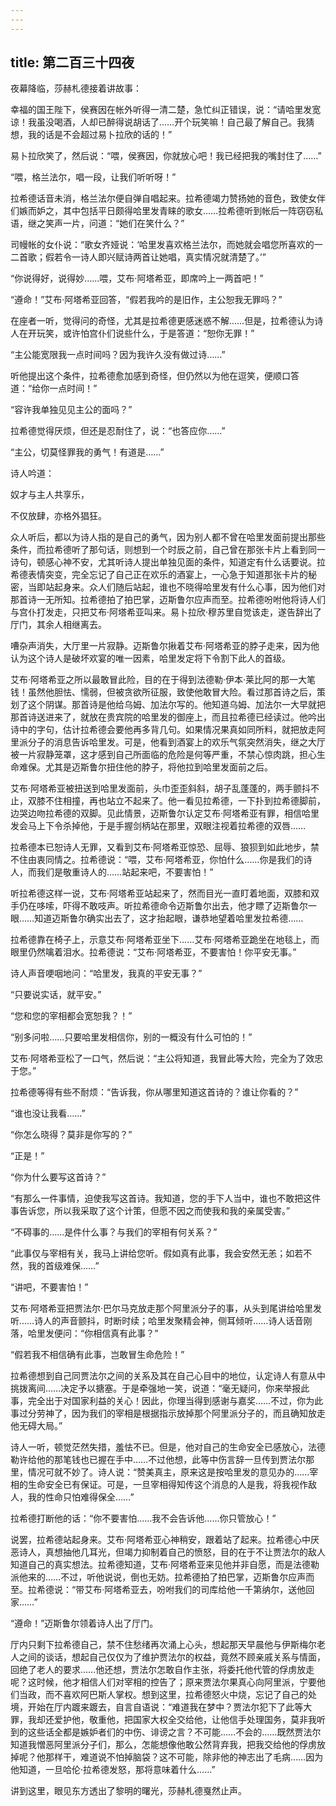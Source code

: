 ```yaml
---
---
---
```

title: 第二百三十四夜
---






夜幕降临，莎赫札德接着讲故事：





幸福的国王陛下，侯赛因在帐外听得一清二楚，急忙纠正错误，说：“请哈里发宽谅！我虽没喝酒，人却已醉得说胡话了……开个玩笑嘛！自己最了解自己。我猜想，我的话是不会超过易卜拉欣的话的！”

易卜拉欣笑了，然后说：“喂，侯赛因，你就放心吧！我已经把我的嘴封住了……”

“喂，格兰法尔，唱一段，让我们听听呀！”

拉希德话音未消，格兰法尔便自弹自唱起来。拉希德竭力赞扬她的音色，致使女伴们嫉而妒之，其中包括平日颇得哈里发青睐的歌女……拉希德听到帐后一阵窃窃私语，继之笑声一片，问道：“她们在笑什么？”

司幔帐的女仆说：“歌女齐娅说：‘哈里发喜欢格兰法尔，而她就会唱您所喜欢的一二首歌；假若令一诗人即兴赋诗两首让她唱，真实情况就清楚了。’”

“你说得好，说得妙……喂，艾布·阿塔希亚，即席吟上一两首吧！”

“遵命！”艾布·阿塔希亚回答，“假若我吟的是旧作，主公恕我无罪吗？”

在座者一听，觉得问的奇怪，尤其是拉希德更感迷惑不解……但是，拉希德认为诗人在开玩笑，或许怕宫仆们说些什么，于是答道：“恕你无罪！”

“主公能宽限我一点时间吗？因为我许久没有做过诗……”

听他提出这个条件，拉希德愈加感到奇怪，但仍然以为他在逗笑，便顺口答道：“给你一点时间！”

“容许我单独见见主公的面吗？”

拉希德觉得厌烦，但还是忍耐住了，说：“也答应你……”

“主公，切莫怪罪我的勇气！有道是……”

诗人吟道：


奴才与主人共享乐，

不仅放肆，亦格外猖狂。



众人听后，都以为诗人指的是自己的勇气，因为别人都不曾在哈里发面前提出那些条件，而拉希德听了那句话，则想到一个时辰之前，自己曾在那张卡片上看到同一诗句，顿感心神不安，尤其听诗人提出单独见面的条件，知道定有什么话要说。拉希德表情突变，完全忘记了自己正在欢乐的酒宴上，一心急于知道那张卡片的秘密，当即站起身来。众人们随后站起，谁也不晓得哈里发有什么心事，因为他们对那首诗一无所知。拉希德拍了拍巴掌，迈斯鲁尔应声而至。拉希德吩咐他将诗人们与宫仆打发走，只把艾布·阿塔希亚叫来。易卜拉欣·穆苏里自觉该走，遂告辞出了厅门，其余人相继离去。

嘈杂声消失，大厅里一片寂静。迈斯鲁尔揪着艾布·阿塔希亚的脖子走来，因为他认为这个诗人是破坏欢宴的唯一因素，哈里发定将下令割下此人的首级。

艾布·阿塔希亚之所以最敢冒此险，目的在于得到法德勒·伊本·莱比阿的那一大笔钱！虽然他胆怯、懦弱，但被贪欲所征服，致使他敢冒大险。看过那首诗之后，策划了这个阴谋。那首诗是他给乌姆、加法尔写的。他知道乌姆、加法尔一大早就把那首诗送进来了，就放在贵宾院的哈里发的御座上，而且拉希德已经读过。他吟出诗中的字句，估计拉希德会要他再多背几句。如果情况果真如同所料，就把放走阿里派分子的消息告诉哈里发。可是，他看到酒宴上的欢乐气氛突然消失，继之大厅被一片寂静笼罩，这才感到自己所面临的危险是何等严重，不禁心惊肉跳，担心生命难保。尤其是迈斯鲁尔扭住他的脖子，将他拉到哈里发面前之后。

艾布·阿塔希亚被扭送到哈里发面前，头巾歪歪斜斜，胡子乱蓬蓬的，两手颤抖不止，双膝不住相撞，再也站立不起来了。他一看见拉希德，一下扑到拉希德脚前，边哭边吻拉希德的双脚。见此情景，迈斯鲁尔认定艾布·阿塔希亚有罪，相信哈里发会马上下令杀掉他，于是手握剑柄站在那里，双眼注视着拉希德的双唇……

拉希德本已恕诗人无罪，又看到艾布·阿塔希亚惊恐、屈辱、狼狈到如此地步，禁不住由衷同情之。拉希德说：“喂，艾布·阿塔希亚，你怕什么……你是我们的诗人，而我们是敬重诗人的……站起来吧，不要害怕！”

听拉希德这样一说，艾布·阿塔希亚站起来了，然而目光一直盯着地面，双膝和双手仍在哆嗦，吓得不敢吱声。听拉希德命令迈斯鲁尔出去，他才瞟了迈斯鲁尔一眼……知道迈斯鲁尔确实出去了，这才抬起眼，谦恭地望着哈里发拉希德……

拉希德靠在椅子上，示意艾布·阿塔希亚坐下……艾布·阿塔希亚跪坐在地毯上，而眼里仍然噙着泪水。拉希德说：“艾布·阿塔希亚，不要害怕！你平安无事。”

诗人声音哽咽地问：“哈里发，我真的平安无事？”

“只要说实话，就平安。”

“您和您的宰相都会宽恕我？！”

“别多问啦……只要哈里发相信你，别的一概没有什么可怕的！”

艾布·阿塔希亚松了一口气，然后说：“主公将知道，我冒此等大险，完全为了效忠于您。”

拉希德等得有些不耐烦：“告诉我，你从哪里知道这首诗的？谁让你看的？”

“谁也没让我看……”

“你怎么晓得？莫非是你写的？”

“正是！”

“你为什么要写这首诗？”

“有那么一件事情，迫使我写这首诗。我知道，您的手下人当中，谁也不敢把这件事告诉您，所以我采取了这个计策，但愿不因之而使我和我的亲属受害。”

“不碍事的……是件什么事？与我们的宰相有何关系？”

“此事仅与宰相有关，我马上讲给您听。假如真有此事，我会安然无恙；如若不然，我的首级难保……”

“讲吧，不要害怕！”

艾布·阿塔希亚把贾法尔·巴尔马克放走那个阿里派分子的事，从头到尾讲给哈里发听……诗人的声音颤抖，时断时续；哈里发聚精会神，侧耳倾听……诗人话音刚落，哈里发便问：“你相信真有此事？”

“假若我不相信确有此事，岂敢冒生命危险！”

拉希德想到自己同贾法尔之间的关系及其在自己心目中的地位，认定诗人有意从中挑拨离间……决定予以搪塞。于是牵强地一笑，说道：“毫无疑问，你来举报此事，完全出于对国家利益的关心！因此，你理当得到感谢与嘉奖……不过，你为此事过分劳神了，因为我们的宰相是根据指示放掉那个阿里派分子的，而且确知放走他无碍大局。”

诗人一听，顿觉茫然失措，羞怯不已。但是，他对自己的生命安全已感放心，法德勒许给他的那笔钱也已握在手中……不过他想，此等中伤言辞一旦传到贾法尔那里，情况可就不妙了。诗人说：“赞美真主，原来这是按哈里发的意见办的……宰相的生命安全已有保证。可是，一旦宰相得知传这个消息的人是我，将我视作敌人，我的性命只怕难得保全……”

拉希德打断他的话：“你不要害怕……我不会告诉他……你只管放心！”

说罢，拉希德站起身来。艾布·阿塔希亚心神稍安，跟着站了起来。拉希德心中厌恶诗人，真想抽他几耳光，但竭力抑制着自己的愤怒，目的在于不让贾法尔的敌人知道自己的真实想法。拉希德知道，艾布·阿塔希亚来见他并非自愿，而是法德勒派他来的……不过，听他说说，倒也无妨。拉希德拍了拍巴掌，迈斯鲁尔应声而至。拉希德说：“带艾布·阿塔希亚去，吩咐我们的司库给他一千第纳尔，送他回家……”

“遵命！”迈斯鲁尔领着诗人出了厅门。

厅内只剩下拉希德自己，禁不住愁绪再次涌上心头，想起那天早晨他与伊斯梅尔老人之间的谈话，想起自己仅仅为了维护贾法尔的权益，竟然不顾亲戚关系与情面，回绝了老人的要求……他还想，贾法尔怎敢自作主张，将委托他代管的俘虏放走呢？这时候，他才相信人们对宰相的控告了；原来贾法尔果真心向阿里派，宁要他们当政，而不喜欢阿巴斯人掌权。想到这里，拉希德怒火中烧，忘记了自己的处境，开始在厅内踱来踱去，自言自语说：“难道我在梦中？贾法尔犯下了此等大罪，我却还爱护他，敬重他，把国家大权全交给他，让他信手处理国务，莫非我听到的这些话全都是嫉妒者们的中伤、诽谤之言？不可能……不会的……既然贾法尔知道我憎恶阿里派分子们，那么，怎能想像他敢公然背弃我，把我交给他的俘虏放掉呢？他那样干，难道说不怕掉脑袋？这不可能，除非他的神志出了毛病……因为他知道，一旦哈伦·拉希德发怒，那将意味着什么……”





讲到这里，眼见东方透出了黎明的曙光，莎赫札德戛然止声。
